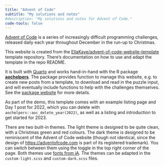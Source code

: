 ```yaml
---
title: "Advent of Code"
subtitle: "My solutions and notes"
#description: "My solutions and notes for Advent of Code."
code-tools: false
---
```


[Advent of Code](https://adventofcode.com) is a series of increasingly difficult programming challenges, 
released daily each year throughout December in the run-up to Christmas.

This website is created from the  [EllaKaye/advent-of-code-website-template](https://github.com/EllaKaye/advent-of-code-website-template) template repository. 
There's documentation on how to use and adapt the template in the repo README.

It is built with [Quarto](https://quarto.org) and works hand-in-hand with the R package [**aochelpers**](https://github.com/EllaKaye/aochelpers). 
The package provides function to manage this website, e.g. to create new posts from a template, 
to download and read in the puzzle input, 
and will eventually include functions to help with the challenges themselves. See the [package website](https://ellakaye.github.io/aochelpers/) for more details.

As part of the demo, this template comes with an example listing page and Day 1 post for 2022, which you can delete with `aochelpers::aoc_delete_year(2022)`, as well as a listing and introduction to get started for 2023.

There are two built-in themes. The light theme is designed to be quite clean, with a Christmas green and red colours. The dark theme is designed to be reminiscent of the Advent of Code website (though not identical, since the design of <https://adventofcode.com> is part of its registered trademark). You can switch between them using the toggle in the top right corner of the page. Both themes use [fonts from iA](https://github.com/iaolo/iA-Fonts). The themes can be adapted in the `custom-light.scss` and `custom-dark.scss` files.



